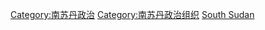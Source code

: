 [[Category:南苏丹政治|Category:南苏丹政治]]
[[Category:南苏丹政治组织|Category:南苏丹政治组织]]
[[Category:非洲各国政党|South Sudan]]